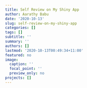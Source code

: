 ```yaml
---
title: Self Review on My Shiny App
author: Aarathy Babu
date: '2020-10-13'
slug: self-review-on-my-shiny-app
categories: []
tags: []
subtitle: ''
summary: ''
authors: []
lastmod: '2020-10-13T00:49:34+11:00'
featured: no
image:
  caption: ''
  focal_point: ''
  preview_only: no
projects: []
---
```


  